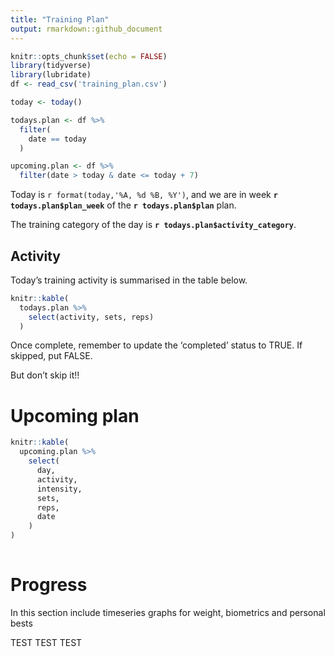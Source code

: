```yaml
---
title: "Training Plan"
output: rmarkdown::github_document
---
```


```r
knitr::opts_chunk$set(echo = FALSE)
library(tidyverse)
library(lubridate)
df <- read_csv('training_plan.csv')

today <- today()

todays.plan <- df %>% 
  filter(
    date == today
  )

upcoming.plan <- df %>% 
  filter(date > today & date <= today + 7)
```


Today is `r format(today,'%A, %d %B, %Y')`, and we are in week **`r todays.plan$plan_week`** of the **`r todays.plan$plan`** plan. 

The training category of the day is **`r todays.plan$activity_category`**.

## Activity
Today's training activity is summarised in the table below.
```r
knitr::kable(
  todays.plan %>% 
    select(activity, sets, reps)
  )
```
Once complete, remember to update the 'completed' status to TRUE. If skipped, put FALSE. 

But don't skip it!!

# Upcoming plan

```r
knitr::kable(
  upcoming.plan %>% 
    select(
      day,
      activity,
      intensity,
      sets,
      reps,
      date
    )
)
             
```

# Progress

In this section include timeseries graphs for weight, biometrics and personal bests


TEST TEST TEST
